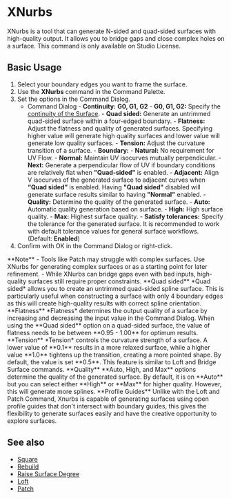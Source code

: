 

# XNurbs

<Reference shortcut="" command="XNurbs" button=""/>

XNurbs is a tool that can generate N-sided and quad-sided surfaces with high-quality output. It allows you to bridge gaps and close complex holes on a surface. This command is only available on Studio License.

## Basic Usage

1. Select your boundary edges you want to frame the surface.
2. Use the **XNurbs** command in the Command Palette.
3. Set the options in the Command Dialog.
    - <Kst>Command Dialog</Kst>
          - **Continuity:** **G0, G1, G2**
            - **G0, G1, G2:** Specify the [continuity of the Surface](/cad-essentials/continuity-curve-and-surface).
          - **Quad sided:** Generate an untrimmed quad-sided surface within a four-edged boundary.
          - **Flatness:** Adjust the flatness and quality of generated surfaces. Specifying higher value will generate high quality surfaces and lower value will generate low quality surfaces.
          - **Tension:** Adjust the curvature transition of a surface.
          - **Boundary:** 
                - **Natural:** No requirement for UV Flow.
                - **Normal:** Maintain UV isocurves mutually perpendicular.
                - **Next:** Generate a perpendicular flow of UV if boundary conditions are relatively flat when **"Quad-sided"** is enabled.
                - **Adjacent:** Align V isocurves of the generated surface to adjacent curves when **“Quad sided”** is enabled. Having **"Quad sided"** disabled will generate surface results similar to having **"Normal"** enabled.
          - **Quality:** Determine the quality of the generated surface. 
                - **Auto:** Automatic quality generation based on surface.
                - **High:** High surface quality.
                - **Max:** Highest surface quality.
          - **Satisfy tolerances:** Specify the tolerance for the generated surface. It is recommended to work with default tolerance values for general surface workflows. (Default: **Enabled**)
5. Confirm with OK in the Command Dialog or right-click.

<VideoPlayer fileName="xnurbs"/>

<Callout type="warning" emoji="ℹ️">
**Note**    
- Tools like Patch may struggle with complex surfaces. Use XNurbs for generating complex surfaces or as a starting point for  later refinement.  
- While XNurbs can bridge gaps even with bad inputs, high-quality surfaces still require proper constraints.   
</Callout>

<Callout type="info" emoji="ℹ️">
**Quad sided**    
*Quad sided* allows you to create an untrimmed quad-sided spline surface. This is particularly useful when constructing a surface with only 4 boundary edges as this will create high-quality results with correct spline orientation.
</Callout>
<VideoPlayer fileName="xnurbs-quad-sided"/>

<Callout type="info" emoji="ℹ️"> 
**Flatness**      
*Flatness* determines the output quality of a surface by increasing and decreasing the input value in the Command Dialog. When using the **Quad sided** option on a quad-sided surface, the value of flatness needs to be between **0.95 - 1.00** for optimum results.
</Callout>
<VideoPlayer fileName="xnurbs-flatness"/>

<Callout type="info" emoji="ℹ️"> 
**Tension**      
*Tension* controls the curvature strength of a surface. A lower value of **0.1** results in a more relaxed surface, while a higher value **1.0** tightens up the transition, creating a more pointed shape. By default, the value is set **0.5**. This feature is similar to Loft and Bridge Surface commands. 
</Callout>
<VideoPlayer fileName="xnurbs-tension"/>

<Callout type="info" emoji="ℹ️">
**Quality**       
**Auto, High, and Max** options determine the quality of the generated surface. By default, it is on **Auto** but you can select either **High** or **Max** for higher quality. However, this will generate more splines.
</Callout>
<VideoPlayer fileName="xnurbs-quality"/>

<Callout type="info" emoji="ℹ️">
**Profile Guides**      
Unlike with the Loft and Patch Command, Xnurbs is capable of generating surfaces using open profile guides that don't intersect with boundary guides, this gives the flexibility to generate surfaces easily and have the creative opportunity to explore surfaces.
</Callout>
<VideoPlayer fileName="xnurbs-profile-guides"/>

## See also
- [Square](square)
- [Rebuild](rebuild)
- [Raise Surface Degree](raise-surface-degree)
- [Loft](loft)
- [Patch](patch)